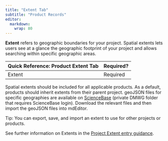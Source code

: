 ```yaml
---
title: "Extent Tab"
subtitle: "Product Records"
editor: 
  markdown: 
    wrap: 80
---
```


**Extent** refers to geographic boundaries for your project. Spatial extents
lets users see at a glance the geographic footprint of your project and allows
searching within specific geographic areas.

| Quick Reference: Product Extent Tab | Required? |
|:------------------------------------|:----------|
| Extent                              | Required  |

Spatial extents should be included for all applicable products. As a default,
products should inherit extents from their parent project. geoJSON files for
specific geographies are available on
[ScienceBase](https://www.sciencebase.gov/catalog/item/5bd7c96fe4b0b3fc5ce82d44)
(private DMWG folder that requires ScienceBase login). Download the relevant
files and then import the geoJSON files into mdEditor.

:::{.callout-tip}
Tip: You can export, save, and import an extent to use for other projects or 
products.
:::

See further information on Extents in the [Project Extent entry guidance](../project_records/extent_tab_project.qmd).

